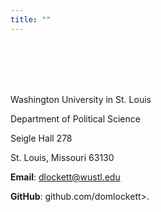 ```yaml
---
title: ""
---
```

<br/><br/>
<br/><br/>



<p style='text-align: justify;'>

Washington University in St. Louis 

Department of Political Science

Seigle Hall 278

St. Louis, Missouri 63130

__Email__: <dlockett@wustl.edu>

__GitHub__: github.com/domlockett>.

</p>
